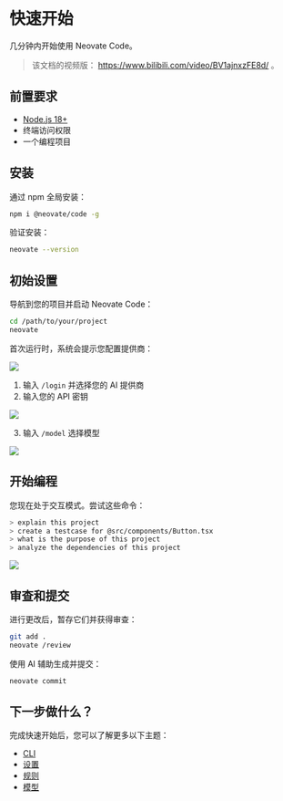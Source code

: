 # 快速开始

几分钟内开始使用 Neovate Code。

> 该文档的视频版： https://www.bilibili.com/video/BV1ajnxzFE8d/ 。

## 前置要求

- [Node.js 18+](https://nodejs.org/en/download/)
- 终端访问权限
- 一个编程项目

## 安装

通过 npm 全局安装：

```bash
npm i @neovate/code -g
```

验证安装：

```bash
neovate --version
```

## 初始设置

导航到您的项目并启动 Neovate Code：

```bash
cd /path/to/your/project
neovate
```

首次运行时，系统会提示您配置提供商：

![](https://mdn.alipayobjects.com/huamei_h9478t/afts/img/utPsQZCitP8AAAAASDAAAAgADhqBAQFr/original)

1. 输入 `/login` 并选择您的 AI 提供商
2. 输入您的 API 密钥

![](https://mdn.alipayobjects.com/huamei_h9478t/afts/img/oZqNRp3FwEAAAAAARvAAAAgADhqBAQFr/original)

3. 输入 `/model` 选择模型

![](https://mdn.alipayobjects.com/huamei_h9478t/afts/img/meN2QalVfDMAAAAARtAAAAgADhqBAQFr/original)

## 开始编程

您现在处于交互模式。尝试这些命令：

```bash
> explain this project
> create a testcase for @src/components/Button.tsx
> what is the purpose of this project
> analyze the dependencies of this project
```

![](https://mdn.alipayobjects.com/huamei_h9478t/afts/img/REH1Qb-ZWn8AAAAARIAAAAgADhqBAQFr/original)

## 审查和提交

进行更改后，暂存它们并获得审查：

```bash
git add .
neovate /review
```

使用 AI 辅助生成并提交：

```bash
neovate commit
```

## 下一步做什么？

完成快速开始后，您可以了解更多以下主题：

- [CLI](./cli.mdx)
- [设置](./settings.mdx)
- [规则](./rules.mdx)
- [模型](./models.mdx)
